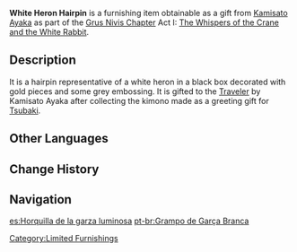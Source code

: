 {{Furnishing Infobox
|id             = 363311
|image          = Item White Heron Hairpin.png
|category       = Ornaments
|subcategory    = Utensil
|quality        = 4
|adeptal_energy = 90
|load           = 85
|reduced_load   = 64
|description    = A gift from [[Kamisato Ayaka]]. A very high-class hairpin. The hairpin has a white heron raising its wings painted upon it. The painting is delicate and exquisite. It excellently depicts the snow-like elegance of a white heron departing the water's surface.
|mention        = Kamisato Ayaka
|source1        = [[Food From Afar]] Quest
}}
'''White Heron Hairpin''' is a furnishing item obtainable as a gift from [[Kamisato Ayaka]] as part of the [[Grus Nivis Chapter]] Act I: [[The Whispers of the Crane and the White Rabbit]].

==Description==
It is a hairpin representative of a white heron in a black box decorated with gold pieces and some grey embossing. It is gifted to the [[Traveler]] by Kamisato Ayaka after collecting the kimono made as a greeting gift for [[Tsubaki]].

==Other Languages==
{{Other Languages
|en      = White Heron Hairpin
|zhs     = 白鹭流光之簪
|zhs_rm  = Báilù Liúguāng zhī Zān
|zht     = 白鷺流光之簪
|zht_rm  = Báilù Liúguāng zhī Zān
|zh_tl   = Hairpin of the White Heron's Flittering Light
|zh_note = {{Lang|mini=1|zh=流光|zh_rm=liúguāng}} is also used to describe the inexorable flow of time.
|ja      = 白鷺流光かんざし
|ja_rm   = Shirasagi Ryuukou Kanzashi{{Assumed}}
|ja_tl   = White Heron Flowing Light Ornate Hairpin
|ko      = 백로 유광 비녀
|ko_rm   = Baekro Yugwang Binyeo
|ko_tl   = White Heron Flowing Light {{w|Binyeo}}
|es      = Horquilla de la garza luminosa
|es_tl   = 
|fr      = Épingle à cheveux héron
|fr_tl   = Heron Hairpin
|ru      = Заколка в форме белой цапли
|ru_tl   = Hairpin in the Shape of a White Heron
|th      = ปิ่นนกกระเรียนขาว
|th_rm   = 
|th_tl   = 
|vi      = Trâm Bạch Lộc Lưu Quang
|vi_tl   = 
|de      = Weißer-Reiher-Haarnadel
|de_tl   = White Heron Hairpin
|id      = Jepit Rambut Bangau Putih
|id_tl   = White Heron Hairpin
|pt      = Grampo de Garça Branca
|pt_tl   = 
|tr      = Beyaz Balıkçıl Tokası
|tr_tl   = 
|it      = Fermaglio con airone bianco
|it_tl   = 
}}

==Change History==
{{Change History|2.0}}

==Navigation==
{{Furnishing Navbox|interior}}

[[Category:Limited Furnishings]]

[[es:Horquilla de la garza luminosa]]
[[pt-br:Grampo de Garça Branca]]